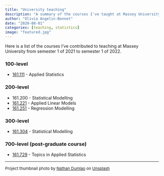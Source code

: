 ```yaml
---
title: "University teaching"
description: "A summary of the courses I've taught at Massey University in 2021/2022."
author: "Olivia Angelin-Bonnet"
date: "2020-08-01"
categories: [teaching, statistics]
image: "featured.jpg"
---
```


Here is a list of the courses I've contributed to teaching at Massey University from semester 1 of 2021 to semester 1 of 2022.

### 100-level

-   [161.111](https://www.massey.ac.nz/study/courses/applied-statistics-161111/) - Applied Statistics

### 200-level

-   161.200 - Statistical Modelling
-   [161.221](https://www.massey.ac.nz/study/courses/applied-linear-models-161221/) - Applied Linear Models
-   [161.251](https://www.massey.ac.nz/study/courses/regression-modelling-161251/) - Regression Modelling

### 300-level

-   [161.304](https://www.massey.ac.nz/study/courses/statistical-modelling-161304/) - Statistical Modelling

### 700-level (post-graduate course)

-   [161.729](https://www.massey.ac.nz/study/courses/topics-in-applied-statistics-161729/) - Topics in Applied Statistics

------------------------------------------------------------------------

<font size="2">Project thumbnail photo by [Nathan Dumlao](https://unsplash.com/@nate_dumlao?utm_source=unsplash&utm_medium=referral&utm_content=creditCopyText) on [Unsplash](https://unsplash.com/s/photos/university?utm_source=unsplash&utm_medium=referral&utm_content=creditCopyText)</font>

